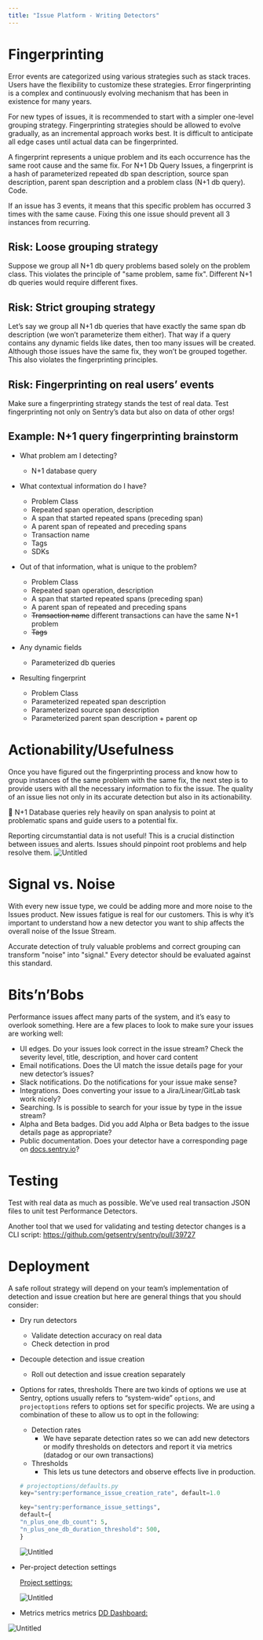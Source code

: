 ```yaml
---
title: "Issue Platform - Writing Detectors"
---
```


# Fingerprinting

Error events are categorized using various strategies such as stack traces. Users have the flexibility to customize these strategies. Error fingerprinting is a complex and continuously evolving mechanism that has been in existence for many years.

For new types of issues, it is recommended to start with a simpler one-level grouping strategy. Fingerprinting strategies should be allowed to evolve gradually, as an incremental approach works best. It is difficult to anticipate all edge cases until actual data can be fingerprinted.

<aside>
    A fingerprint represents a unique problem and its each occurrence has the same root cause and the same fix. For N+1 Db Query Issues, a fingerprint is a hash of parameterized repeated db span description, source span description, parent span description and a problem class (N+1 db query). <Link to="https://github.com/getsentry/sentry/blob/master/src/sentry/utils/performance_issues/detectors/n_plus_one_db_span_detector.py#L253-L258">Code</Link>.
</aside>

If an issue has 3 events, it means that this specific problem has occurred 3 times with the same cause. Fixing this one issue should prevent all 3 instances from recurring.

## Risk: Loose grouping strategy

Suppose we group all N+1 db query problems based solely on the problem class. This violates the principle of "same problem, same fix". Different N+1 db queries would require different fixes.

## Risk: Strict grouping strategy

Let’s say we group all N+1 db queries that have exactly the same span db description (we won’t parameterize them either). That way if a query contains any dynamic fields like dates, then too many issues will be created. Although those issues have the same fix, they won’t be grouped together. This also violates the fingerprinting principles.

## Risk: Fingerprinting on real users’ events

Make sure a fingerprinting strategy stands the test of real data. Test fingerprinting not only on Sentry’s data but also on data of other orgs!

## Example: N+1 query fingerprinting brainstorm

- What problem am I detecting?
   - N+1 database query

- What contextual information do I have?
    - Problem Class
    - Repeated span operation, description
    - A span that started repeated spans (preceding span)
    - A parent span of repeated and preceding spans
    - Transaction name
    - Tags
    - SDKs

- Out of that information, what is unique to the problem?
    - Problem Class
    - Repeated span operation, description
    - A span that started repeated spans (preceding span)
    - A parent span of repeated and preceding spans
    - ~~Transaction name~~ different transactions can have the same N+1 problem
    - ~~Tags~~

- Any dynamic fields
    - Parameterized db queries

- Resulting fingerprint
    - Problem Class
    - Parameterized repeated span description
    - Parameterized source span description
    - Parameterized parent span description + parent op

# Actionability/Usefulness

Once you have figured out the fingerprinting process and know how to group instances of the same problem with the same fix, the next step is to provide users with all the necessary information to fix the issue. The quality of an issue lies not only in its accurate detection but also in its actionability.

<aside>
📌 N+1 Database queries rely heavily on span analysis to point at problematic spans and guide users to a potential fix.

</aside>

Reporting circumstantial data is not useful! This is a crucial distinction between issues and alerts. Issues should pinpoint root problems and help resolve them.
![Untitled](img/issuePlatformFingerprinting01.jpg)

# Signal vs. Noise

With every new issue type, we could be adding more and more noise to the Issues product. New issues fatigue is real for our customers. This is why it’s important to understand how a new detector you want to ship affects the overall noise of the Issue Stream.

Accurate detection of truly valuable problems and correct grouping can transform "noise" into "signal." Every detector should be evaluated against this standard.

# Bits’n’Bobs

Performance issues affect many parts of the system, and it’s easy to overlook something. Here are a few places to look to make sure your issues are working well:

- UI edges. Do your issues look correct in the issue stream? Check the severity level, title, description, and hover card content
- Email notifications. Does the UI match the issue details page for your new detector’s issues?
- Slack notifications. Do the notifications for your issue make sense?
- Integrations. Does converting your issue to a Jira/Linear/GitLab task work nicely?
- Searching. Is is possible to search for your issue by type in the issue stream?
- Alpha and Beta badges.  Did you add Alpha or Beta badges to the issue details page as appropriate?
- Public documentation. Does your detector have a corresponding page on [docs.sentry.io](https://docs.sentry.io)?

# Testing

Test with real data as much as possible. We’ve used real transaction JSON files to unit test Performance Detectors.

Another tool that we used for validating and testing detector changes is a CLI script: https://github.com/getsentry/sentry/pull/39727

# Deployment

A safe rollout strategy will depend on your team’s implementation of detection and issue creation but here are general things that you should consider:

- Dry run detectors
    - Validate detection accuracy on real data
    - Check detection in prod
- Decouple detection and issue creation
    - Roll out detection and issue creation separately
- Options for rates, thresholds
    There are two kinds of options we use at Sentry, options usually refers to “system-wide” `options`, and `projectoptions` refers to options set for specific projects. We are using a combination of these to allow us to opt in the following:

    - Detection rates
        - We have separate detection rates so we can add new detectors or modify thresholds on detectors and report it via metrics (datadog or our own transactions)
    - Thresholds
        - This lets us tune detectors and observe effects live in production.

    ```python
    # projectoptions/defaults.py
    key="sentry:performance_issue_creation_rate", default=1.0

    key="sentry:performance_issue_settings",
    default={
    "n_plus_one_db_count": 5,
    "n_plus_one_db_duration_threshold": 500,
    }
    ```
    ![Untitled](img/issuePlatformFingerprinting02.png)

- Per-project detection settings

    [Project settings:](https://sentry.io/settings/sentry/projects/sentry/performance/)

    ![Untitled](img/issuePlatformFingerprinting03.png)

- Metrics metrics metrics
[DD Dashboard:](https://app.datadoghq.com/dashboard/dfv-k8u-cxm/performance-issues?from_ts=1670859678260&to_ts=1670860578260&live=true)

![Untitled](img/issuePlatformFingerprinting04.png)